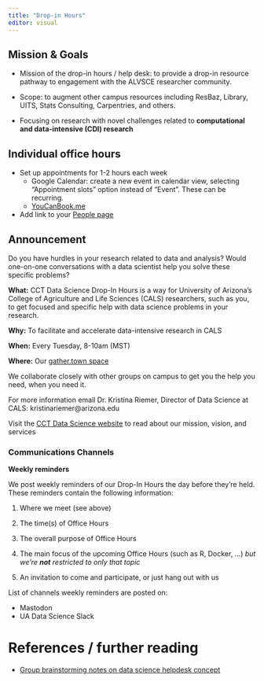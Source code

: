 ```yaml
---
title: "Drop-in Hours"
editor: visual
---
```


::: callout-note
## Mission & Goals

-   Mission of the drop-in hours / help desk: to provide a drop-in resource pathway to engagement with the ALVSCE researcher community.

-   Scope: to augment other campus resources including ResBaz, Library, UITS, Stats Consulting, Carpentries, and others.

-   Focusing on research with novel challenges related to **computational and data-intensive (CDI) research**
:::

## Individual office hours <!--# should this go in onboarding? -->

-   Set up appointments for 1-2 hours each week
    -   Google Calendar: create a new event in calendar view, selecting "Appointment slots" option instead of "Event". These can be recurring.
    -   [YouCanBook.me](https://youcanbook.me/)
-   Add link to your [People page](https://datascience.cals.arizona.edu/people)

## Announcement

Do you have hurdles in your research related to data and analysis?
Would one-on-one conversations with a data scientist help you solve these specific problems?

**What:** CCT Data Science Drop-In Hours is a way for University of Arizona's College of Agriculture and Life Sciences (CALS) researchers, such as you, to get focused and specific help with data science problems in your research.

**Why:** To facilitate and accelerate data-intensive research in CALS

**When:** Every Tuesday, 8-10am (MST)

**Where:** Our [gather.town space](https://app.gather.town/app/hJnpDMJnjJJYtktl/cct-datascience)

We collaborate closely with other groups on campus to get you the help you need, when you need it.

For more information email Dr. Kristina Riemer, Director of Data Science at CALS: kristinariemer\@arizona.edu

Visit the [CCT Data Science website](https://datascience.cals.arizona.edu/) to read about our mission, vision, and services

### Communications Channels

**Weekly reminders**

We post weekly reminders of our Drop-In Hours the day before they're held.
These reminders contain the following information:

1.  Where we meet (see above)

2.  The time(s) of Office Hours

3.  The overall purpose of Office Hours

4.  The main focus of the upcoming Office Hours (such as R, Docker, ...) *but we're **not** restricted to only that topic*

5.  An invitation to come and participate, or just hang out with us

List of channels weekly reminders are posted on:

-   Mastodon
-   UA Data Science Slack

# References / further reading

-   [Group brainstorming notes on data science helpdesk concept](https://hackmd.io/VdzVh3jNS1uSKq2renVyWw)
